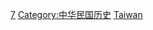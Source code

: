 {{catmore|臺灣戰後時期}}
{{Commons category|Taiwan under Republic of China rule}}

[[Category:各時期臺灣歷史|7]]
[[Category:中华民国历史|Category:中华民国历史]]
[[Category:各國當代史|Taiwan]]